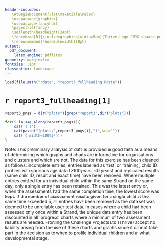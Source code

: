 ```yaml
---
header-includes: 
   \AtBeginDocument{\let\maketitle\relax}
   \usepackage{graphicx}
   \usepackage{fancyhdr}
   \pagestyle{fancy}
   \setlength\headheight{24pt}
   \fancyhead[R]{\includegraphics[width=5cm]{Thrive_Logo_CMYK_square.png}}
   \renewcommand{\headrulewidth}{0pt}
output:
  pdf_document:
    latex_engine: pdflatex
geometry: margin=1cm
fontsize: 11pt
classoption: landscape
---
```

```r
load(file.path("rdata", "report3_fullheading.Rdata"))
```

# `r report3_fullheading[1]`\

```r
report3_pngs = dir("plots")[grep("report3",dir("plots"))]
```

```r
for(i in seq_along(report3_pngs)){
    cat('![]')
    cat(paste("(plots/",report3_pngs[i],")",sep=""))
    cat('{ width=100%}\n')
}
```
\newpage
Note: This preliminary analysis of data is provided in good faith as a means of determining which graphs and charts are informative for organisations and clusters and which are not. The data for this exercise has been cleaned as follows: incomplete entries, entries labelled as ‘test’ or ‘training’, child ID profiles with spurious age data (>100years, <0 years) and replicated results (same child ID, result and exact time) have been removed. Where multiple entries existed for an individual child within the same Strand on the same day, only a single entry has been retained. This was the latest entry or, when the assessments had the same completion time, the lowest score was kept. If the number of assessment results given for a single child at the same time exceeded 5, all entries have been removed as the data set was deemed to be unreliable user test data. In cases where a child had been assessed only once within a Strand, the unique data entry has been discounted in all ‘progress’ charts where a minimum of two assessment results are needed. Fronting the Challenge Projects Ltd (Thrive) accept no liability arising from the use of these charts and graphs since it cannot take part in the decision as to when to profile individual children and at what developmental stage.
